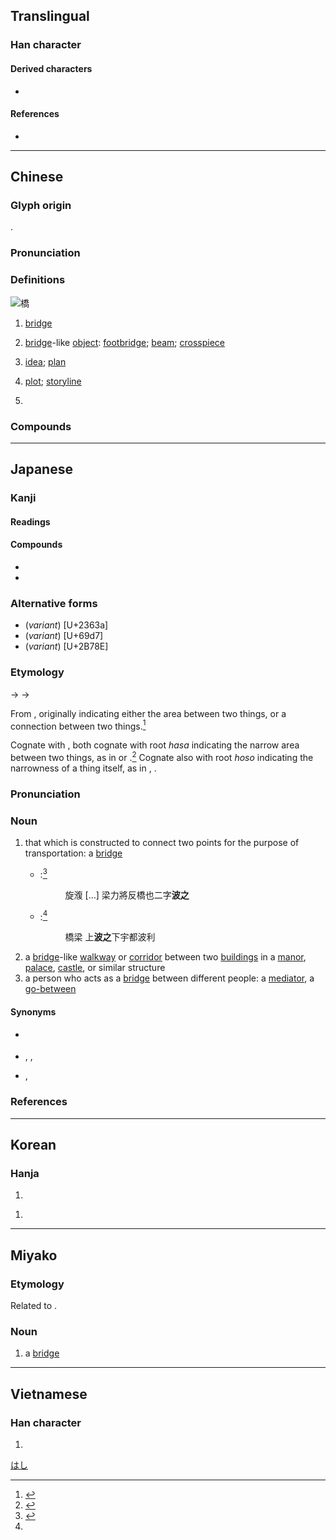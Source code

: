 {{also|桥}}
{{character info}}
==Translingual==

===Han character===
{{Han char|rn=75|rad=木|as=12|sn=16|four=42927|canj=DHKB|ids=⿰木喬}}

====Derived characters====
* {{l|mul|[[𡳯]], [[𧂼]]}}

====References====
* {{Han ref|kx=0553.010|dkj=15526|dj=0941.170|hdz=21292.090|uh=6A4B|ud=27211|bh=BEF4|bd=48884}}

----

==Chinese==
{{zh-forms|s=桥}}
{{zh-wp|zh|yue|lzh|gan|nan:kiô (kau-thong)|wuu:桥|en:Bridge}}

===Glyph origin===
{{Han etym}}
{{Han compound|木|喬|ls=psc|t1=wood|c1=s|c2=p}}.

===Pronunciation===
{{zh-pron
|m=qiáo
|m-s=qiao2
|dg=чё1
|c=kiu4,kiu4-2
|c_note=kiu4-2 - "idea"
|c-t=kiau3
|g=qieu2
|h=pfs=khièu;gd=kiau2
|j=qiau1
|mb=giâu
|md=giò
|mn=kiô/kiâu
|mn_note=kiô - vernacular; kiâu - literary
|mn-t=giê5/gio5
|mn-t_note=giê5 - Chaozhou; gio5 - Shantou
|w=3jjiau
|x=jiau2
|mc=y
|oc=y
|ma=y
|cat=n,pn
}}

===Definitions===
[[File:Nanjing Yangtze River Bridge 2.jpg|thumb|橋]]
{{zh-hanzi}}

# [[bridge]] {{gloss|over a river}} {{zh-mw|m:座|c:條}}
#: {{zh-x|橋樑|bridge}}
# [[bridge]]-like [[object]]: [[footbridge]]; [[beam]]; [[crosspiece]]
# {{lb|zh|Cantonese}} [[idea]]; [[plan]] {{zh-mw|c:條}}
# {{lb|zh|Cantonese}} [[plot]]; [[storyline]] {{zh-mw|c:條}}
# {{surname|zh}}

===Compounds===
{{zh-der|二十四橋|便橋|修橋補路|倍力橋|劍橋|吊橋|土橋|圯橋|圯橋進履|天橋|天然橋|奈何橋|寶帶橋|平橋|廣德從橋|弔橋|引橋|拉線搭橋|拱橋|搭橋|斷橋|星橋|朱雀橋|板橋|梯橋|棧橋|楓橋|橋劇|橋堍|橋墩|橋孔|橋山|橋梁|橋梓|橋洞|橋津|橋牌|橋腦|橋藝|橋頭|橋頭堡|正橋|水渰藍橋|法橋|洛陽橋|浮棧橋|浮橋|灞橋|烏鵲成橋|烏鵲橋|爐橋|牙橋|牽線搭橋|獨木橋|盧溝橋|石橋|秦橋|空橋|立馬蓋橋|立馬造橋|筧橋|紅橋|索橋|緪橋|繩橋|羅鍋橋|腦橋|艦橋|草橋店|藍橋|藍橋會|虹橋|蜜月橋牌|西泠橋|西濱大橋|跳橋|過橋|過橋抽板|過橋拆橋|過橋費|過河拆橋|鄭板橋|鐵橋|門橋|陳橋|陳橋兵變|陸橋|鞭石成橋|飛橋|高架橋|鵲橋|鹽橋|大橋|羅家橋|錢橋|官埠橋|龍橋|肖橋|邱橋|站橋|王家橋|鴨堰橋|徐橋|汪橋|橋市|高橋|碾橋|萬橋|石橋驛|雙橋|東橋|馬橋|竹林橋|王大橋|橋邊|積玉橋|大公橋|萬壽橋|上陳橋|下陳橋|楊林橋|古橋溝|裴家橋|躍進橋|八字橋|余家橋|道橋|白橋|橋兜|張橋|嚴橋|楓橋夜泊|金家橋|造橋|趙李橋|清水橋|惠斯登電橋}}

{{zh-cat|Beginning}}

----

==Japanese==
{{wp|lang=ja}}

===Kanji===
{{ja-kanji|grade=3|rs=木12}}

====Readings====
{{ja-readings
|goon=ぎょう<げう
|kanon=きょう<けう
|kun=はし-
|nanori=ばせ
}}

====Compounds====
{{der-top|Compounds}}
* {{ja-r|鉄橋|てっきょう}}
* {{ja-r|高橋|たかはし}}
{{der-bottom}}

===Alternative forms===
* (''variant'') {{ja-l|𣘺}} [U+2363a]
* (''variant'') {{ja-l|槗}} [U+69d7]
* (''variant'') {{ja-l|𫞎}} [U+2B78E]

===Etymology===
{{ja-kanjitab|はし|yomi=k}}
{{IPAchar|/pasi/}} → {{IPAchar|/ɸasi/}} → {{IPAchar|/hasi/}}

From {{inh|ja|ojp|-|sort=はし}}, originally indicating either the area between two things, or a connection between two things.<ref name="KDJ">{{R:Kokugo Dai Jiten}}</ref>

Cognate with {{m|ja|階|tr=hashi||stairs from a garden up to the house}}, both cognate with root ''hasa'' indicating the narrow area between two things, as in {{m|ja|狭間|pos=classical ''hasama'', modern ''hazama''||narrow gap between two things}} or {{m|ja|挟む|tr=hasamu||to put between two things that are close together, to squeeze between two things}}.<ref name="KDJ">{{R:Kokugo Dai Jiten}}</ref> Cognate also with root ''hoso'' indicating the narrowness of a thing itself, as in {{m|ja|細い|tr=hosoi||narrow, slender}}, {{m|ja|細める|tr=hosomeru||to narrow something, to make something narrow}}.

===Pronunciation===
{{ja-pron|y=k|はし|acc=o|acc_ref=NHK,DJR,SMK5}}

===Noun===
{{ja-noun|はし}}

# that which is constructed to connect two points for the purpose of transportation: a [[bridge]]
#* {{RQ:Shin'yaku Kegonkyō Ongi Shiki|16}}:<ref name="SKOS">{{Shin'yaku Kegonkyō Ongi Shiki}}</ref>
#*: 旋澓 [...] 梁力將反橋也二字'''波之'''
#* {{RQ:Shin'yaku Kegonkyō Ongi Shiki|43}}:<ref name="SKOS"/>
#*: 橋梁 上'''波之'''下宇都波利
# a [[bridge]]-like [[walkway]] or [[corridor]] between two [[building]]s in a [[manor]], [[palace]], [[castle]], or similar structure
# a person who acts as a [[bridge]] between different people: a [[mediator]], a [[go-between]]

====Synonyms====
* {{sense|bridge for traffic}} {{ja-r|橋梁|きょうりょう}}
* {{sense|corridor}} {{ja-r|渡り廊下|わたりろうか}}, {{ja-r|渡殿|わたどの}}, {{ja-r|長橋|ながはし}}
* {{sense|mediator}} {{ja-r|仲%立ち|なか%だち}}, {{ja-r|仲介|ちゅうかい}}

===References===
<references/>

[[Category:ja:Bridges|はし]]

----

==Korean==

===Hanja===
{{ko-hanja|다리|교}}

# {{hanja form of|교|[[bridge]]}}

{{ko-hanja|빠르다|빠를|고}}

# {{rfdef|ko|sort=木12}}

----

==Miyako==

===Etymology===

Related to {{cog|ja|橋|tr=hashi}}.

===Noun===
{{head|mvi|noun|hiragana|ぱｽ|romaji|pas}}

# a [[bridge]]

----

==Vietnamese==

===Han character===
{{vi-hantu|[[kiều]], [[cầu]], [[kéo]], [[kèo]]|rs=木12}}

# {{rfdef|vi|sort=木12}}